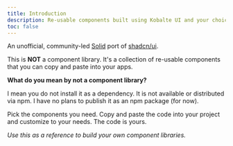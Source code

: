 ```yaml
---
title: Introduction
description: Re-usable components built using Kobalte UI and your choice of CSS frameworks.
toc: false
---
```


An unofficial, community-led [Solid](https://www.solidjs.com/) port of [shadcn/ui](https://ui.shadcn.com).

This is **NOT** a component library. It's a collection of re-usable components that you can copy and paste into your apps.

**What do you mean by not a component library?**

I mean you do not install it as a dependency. It is not available or distributed via npm. I have no plans to publish it as an npm package (for now).

Pick the components you need. Copy and paste the code into your project and customize to your needs. The code is yours.

_Use this as a reference to build your own component libraries._
